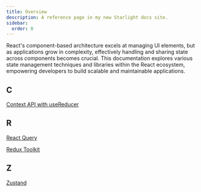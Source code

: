 ```yaml
---
title: Overview
description: A reference page in my new Starlight docs site.
sidebar:
  order: 0
---
```


React's component-based architecture excels at managing UI elements, but as applications grow in complexity, effectively handling and sharing state across components becomes crucial. This documentation explores various state management techniques and libraries within the React ecosystem, empowering developers to build scalable and maintainable applications.

## C
[Context API with useReducer](/react/state-management/context-api-with-use-reducer/)

## R
[React Query](/react/state-management/react-query/)

[Redux Toolkit](/react/state-management/redux-toolkit/)

## Z
[Zustand](/react/state-management/zustand/)